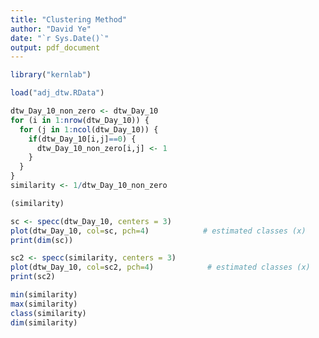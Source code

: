 ```yaml
---
title: "Clustering Method"
author: "David Ye"
date: "`r Sys.Date()`"
output: pdf_document
---
```


```r
library("kernlab")
```

```r
load("adj_dtw.RData")
```

```r
dtw_Day_10_non_zero <- dtw_Day_10
for (i in 1:nrow(dtw_Day_10)) {
  for (j in 1:ncol(dtw_Day_10)) {
    if(dtw_Day_10[i,j]==0) {
      dtw_Day_10_non_zero[i,j] <- 1
    }
  }
}
similarity <- 1/dtw_Day_10_non_zero
```

```r
(similarity)
```

```r
sc <- specc(dtw_Day_10, centers = 3)
plot(dtw_Day_10, col=sc, pch=4)            # estimated classes (x)
print(dim(sc))
```


```r
sc2 <- specc(similarity, centers = 3)
plot(dtw_Day_10, col=sc2, pch=4)            # estimated classes (x)
print(sc2)

```

```r
min(similarity)
max(similarity)
class(similarity)
dim(similarity)
```